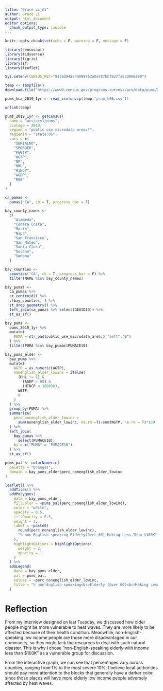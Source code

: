 ```yaml
---
title: "Grace Li_A3"
author: Grace Li
output: html_document
editor_options: 
  chunk_output_type: console
---
```


```r
knitr::opts_chunk$set(echo = F, warning = F, message = F)
```

```r
library(censusapi)
library(tidyverse)
library(tigris)
library(sf)
library(leaflet)

Sys.setenv(CENSUS_KEY="9136d9427440997e3a0e797bbf837fa633066a90")
```

```r
temp <- tempfile()
download.file("https://www2.census.gov/programs-surveys/acs/data/pums/2019/1-Year/csv_hca.zip",destfile = temp)

pums_hca_2019_1yr <- read_csv(unzip(temp,"psam_h06.csv"))

unlink(temp)
```


```r
pums_2019_1yr <- getCensus(
  name = "acs/acs1/pums",
  vintage = 2019,
  region = "public use microdata area:*", 
  regionin = "state:06",
  vars = c(
    "SERIALNO",
    "SPORDER",
    "PWGTP",
    "WGTP",
    "NP",
    "HHL",
    "HINCP",
    "AGEP",
    "R65"
  )
)
```


```r
ca_pumas <-
  pumas("CA", cb = T, progress_bar = F)

bay_county_names <-
  c(
    "Alameda",
    "Contra Costa",
    "Marin",
    "Napa",
    "San Francisco",
    "San Mateo",
    "Santa Clara",
    "Solano",
    "Sonoma"
  )

bay_counties <-
  counties("CA", cb = T, progress_bar = F) %>%
  filter(NAME %in% bay_county_names)

bay_pumas <-
  ca_pumas %>% 
  st_centroid() %>% 
  .[bay_counties, ] %>% 
  st_drop_geometry() %>% 
  left_join(ca_pumas %>% select(GEOID10)) %>% 
  st_as_sf()

bay_pums <-
  pums_2019_1yr %>% 
  mutate(
    PUMA = str_pad(public_use_microdata_area,5,"left","0")
  ) %>% 
  filter(PUMA %in% bay_pumas$PUMACE10)
```

```r
bay_pums_elder <-
  bay_pums %>% 
  mutate(
    WGTP = as.numeric(WGTP),
    nonenglish_elder_lowinc = ifelse(
      (HHL != 1) &
        (AGEP > 60) &
        (HINCP < 100000),
      WGTP,
      0
    )
  ) %>% 
  group_by(PUMA) %>% 
  summarize(
    perc_nonenglish_elder_lowinc =
      sum(nonenglish_elder_lowinc, na.rm =T)/sum(WGTP, na.rm = T)*100
  ) %>% 
  left_join(
    bay_pumas %>% 
      select(PUMACE10),
    by = c("PUMA" = "PUMACE10")
  ) %>% 
  st_as_sf()
```


```r
pums_pal <- colorNumeric(
  palette = "Oranges",
  domain = bay_pums_elder$perc_nonenglish_elder_lowinc
)

leaflet() %>%
  addTiles() %>% 
  addPolygons(
    data = bay_pums_elder,
    fillColor = ~pums_pal(perc_nonenglish_elder_lowinc),
    color = "white",
    opacity = 0.5,
    fillOpacity = 0.5,
    weight = 1,
    label = ~paste0(
      round(perc_nonenglish_elder_lowinc), 
      "% non-English-speaking Elderly(Over 60) Making Less Than $100K"
    ),
    highlightOptions = highlightOptions(
      weight = 2,
      opacity = 1
    )
  ) %>% 
  addLegend(
    data = bay_pums_elder,
    pal = pums_pal,
    values = ~perc_nonenglish_elder_lowinc,
    title = "% non-English-speaking<br>Elderly (Over 60)<br>Making Less Than $100K"
  )
```

# Reflection

From my interview designed on last Tuesday, we discussed how older people might be more vulnerable to heat waves. They are more likely to be affected because of their health condition. Meanwhile, non-English-speaking low income people are those more disadvantaged in our community, so they might lack the resources to deal with such natural disaster. This is why I chose "non-English-speaking elderly with income less than $100K" as a vulnerable group for discussion.

From the interactive graph, we can see that percentages vary across counties, ranging from 1% to the most severe 10%. I believe local authorities should pay more attention to the blocks that generally have a darker color, since those places will have more elderly low income people adversely affected by heat waves.

